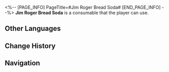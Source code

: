 <%-- [PAGE_INFO]
PageTitle=#Jim Roger Bread Soda#
[END_PAGE_INFO] --%>
{{Consumable Infobox
|id          = 408004
|image       = Item Jim Roger Bread Soda.png
|type        = undefined
|rarity      = 3
|effect      = When used, instantly heal a single ally by 100% of their Max HP.
|description = Crush dried bread into fine crumbs, add water, extract the liquid and let it undergo fermentation. Add Jim Roger patented ingredients as the last step. And there you go, authentic taste of Jim Roger!
|effectType  = 
|effectType2 = 
|effectType3 = 
|recipe      = 
|source1     = 
|source2     = 
|source3     = 
}}
'''Jim Roger Bread Soda''' is a consumable that the player can use.

==Other Languages==
{{Other Languages
|en   = Jim Roger Bread Soda
|zhs  = 吉姆•罗杰面包味汽水
|zht  = 吉姆•羅傑麵包口味汽水
|ja   = ジム・ロジャーパンフレーバーのソーダ水
|ko   = 짐•로저의 빵 맛 소다수
|es   = Bebida con sabor a pan de Jim Roger
|fr   = Soda au pain de Jim Roger
|ru   = Хлебная содовая Джима Роджера
|th   = Jim Roger Bread Soda
|vi   = Soda Bánh Mì Jim Roger
|de   = Jim Rogers Backsoda
|id   = Jim Roger Bread Soda
|pt   = Refrigerante de Pão do Jim Roger
}}

==Change History==
{{Change History|1.0}}

==Navigation==
{{Consumable Navbox}}